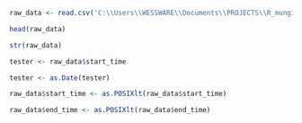 

```r
raw_data <- read.csv('C:\\Users\\WESSWARE\\Documents\\PROJECTS\\R_munging_101\\data\\Divvy_Trips_2019_Q1.csv')
```
```r
head(raw_data)
```
```r
str(raw_data)
```
```r
tester <- raw_data$start_time
```
```r
tester <- as.Date(tester)
```
```r
raw_data$start_time <- as.POSIXlt(raw_data$start_time)
```

```r
raw_data$end_time <- as.POSIXlt(raw_data$end_time)
```






























